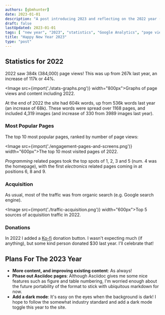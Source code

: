 ```yaml
---
authors: [gbmhunter]
date: 2023-01-01
description: "A post introducing 2023 and reflecting on the 2022 year (including blog statistics)."
draft: false
lastUpdated: 2023-01-01
tags: [ "new year", "2023", "statistics", "Google Analytics", "page view", "user", "referral", "Hugo", "GitHub", "blog" ]
title: "Happy New Year 2023"
type: "post"
---
```



## Statistics for 2022

2022 saw 384k (384,000) page views! This was up from 267k last year, an increase of 117k or 44%.

<Image src={import('./stats-graphs.png')} width="800px">Graphs of page views and content including 2022.</Image>

At the end of 2022 the site had 604k words, up from 536k words last year (an increase of 68k). These words were spread over 1168 pages, and included 4,319 images (and increase of 330 from 3989 images last year).

### Most Popular Pages

The top 10 most popular pages, ranked by number of page views:

<Image src={import('./engagement-pages-and-screens.png')} width="600px">The top 10 most visited pages of 2022.</Image>

_Programming_ related pages took the top spots of 1, 2, 3 and 5 (num. 4 was the homepage), with the first _electronics_ related pages coming in at positions 6, 8 and 9.

### Acquisition

As usual, most of the traffic was from organic search (e.g. Google search engine).

<Image src={import('./traffic-acquisition.png')} width="600px">Top 5 sources of acquisition traffic in 2022.</Image>

### Donations

In 2022 I added a [Ko-fi](https://ko-fi.com/gbmhunter) donation button. I wasn't expecting much (if anything), but some kind person donated $30 last year. I'll celebrate that!

## Plans For The 2023 Year

* **More content, and improving existing content**: As always!
* **Phase out Asciidoc pages**: Although Asciidoc gives me some nice features such as figure and table numbering, I'm worried enough about the future portability of the format to stick with ubiquitous markdown for now.
* **Add a dark mode**: It's easy on the eyes when the background is dark! I hope to follow the somewhat industry standard and add a dark mode toggle this year to the site.